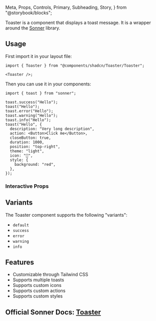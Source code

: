   Meta,
  Props,
  Controls,
  Primary,
  Subheading,
  Story,
} from "@storybook/blocks";

<Banner title="Toaster" />

<Meta of={ToasterStories} />

<PageLayout>

Toaster is a component that displays a toast message. It is a wrapper around the <a href="https://sonner.emilkowal.ski/" target="_blank">Sonner</a> library.

## Usage

First import it in your layout file:

```tsx
import { Toaster } from "@components/shadcn/Toaster/Toaster";

<Toaster />;
```

Then you can use it in your components:

```tsx
import { toast } from "sonner";

toast.success("Hello");
toast("Hello");
toast.error("Hello");
toast.warning("Hello");
toast.info("Hello");
toast("Hello", {
  description: "Very long description",
  action: <Button>Click me</Button>,
  closeButton: true,
  duration: 1000,
  position: "top-right",
  theme: "light",
  icon: "🚀",
  style: {
    background: "red",
  },
});
```

### Interactive Props

<Controls />

## Variants

The Toaster component supports the following "variants":

- `default`
- `success`
- `error`
- `warning`
- `info`

## Features

- Customizable through Tailwind CSS
- Supports multiple toasts
- Supports custom icons
- Supports custom actions
- Supports custom styles

## Official Sonner Docs: <a href="https://sonner.emilkowal.ski/" target="_blank">Toaster</a>

</PageLayout>
